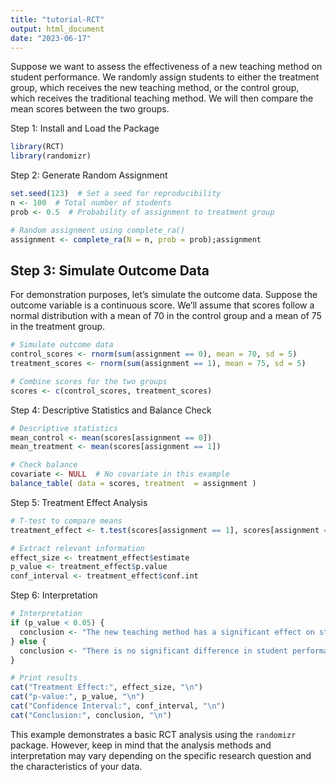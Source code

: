 ```yaml
---
title: "tutorial-RCT"
output: html_document
date: "2023-06-17"
---
```


Suppose we want to assess the effectiveness of a new teaching method on student performance. We randomly assign students to either the treatment group, which receives the new teaching method, or the control group, which receives the traditional teaching method. We will then compare the mean scores between the two groups.

Step 1: Install and Load the Package
```r

library(RCT)
library(randomizr)

```

 
Step 2: Generate Random Assignment
```r
set.seed(123)  # Set a seed for reproducibility
n <- 100  # Total number of students
prob <- 0.5  # Probability of assignment to treatment group

# Random assignment using complete_ra()
assignment <- complete_ra(N = n, prob = prob);assignment

```

## Step 3: Simulate Outcome Data

For demonstration purposes, let's simulate the outcome data. Suppose the outcome variable is a continuous score. We'll assume that scores follow a normal distribution with a mean of 70 in the control group and a mean of 75 in the treatment group.

```r

# Simulate outcome data
control_scores <- rnorm(sum(assignment == 0), mean = 70, sd = 5)
treatment_scores <- rnorm(sum(assignment == 1), mean = 75, sd = 5)

# Combine scores for the two groups
scores <- c(control_scores, treatment_scores)

```

Step 4: Descriptive Statistics and Balance Check

```r

# Descriptive statistics
mean_control <- mean(scores[assignment == 0])
mean_treatment <- mean(scores[assignment == 1])

# Check balance
covariate <- NULL  # No covariate in this example
balance_table( data = scores, treatment  = assignment )

```

Step 5: Treatment Effect Analysis

```r
# T-test to compare means
treatment_effect <- t.test(scores[assignment == 1], scores[assignment == 0])

# Extract relevant information
effect_size <- treatment_effect$estimate
p_value <- treatment_effect$p.value
conf_interval <- treatment_effect$conf.int

```

Step 6: Interpretation
```r
# Interpretation
if (p_value < 0.05) {
  conclusion <- "The new teaching method has a significant effect on student performance."
} else {
  conclusion <- "There is no significant difference in student performance between the two teaching methods."
}

# Print results
cat("Treatment Effect:", effect_size, "\n")
cat("p-value:", p_value, "\n")
cat("Confidence Interval:", conf_interval, "\n")
cat("Conclusion:", conclusion, "\n")
```

This example demonstrates a basic RCT analysis using the `randomizr` package. However, keep in mind that the analysis methods and interpretation may vary depending on the specific research question and the characteristics of your data.